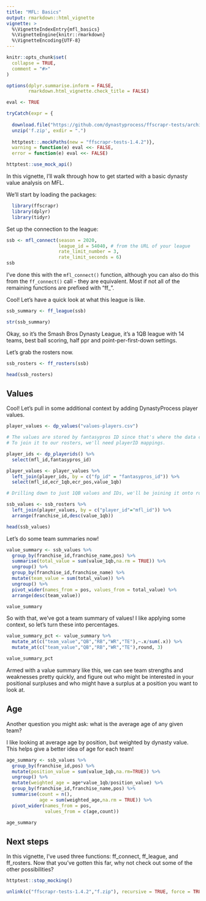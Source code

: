 ---
title: "MFL: Basics"
output: rmarkdown::html_vignette
vignette: >
  %\VignetteIndexEntry{mfl_basics}
  %\VignetteEngine{knitr::rmarkdown}
  %\VignetteEncoding{UTF-8}
---

```{r, include = FALSE}
knitr::opts_chunk$set(
  collapse = TRUE,
  comment = "#>"
)

options(dplyr.summarise.inform = FALSE,
        rmarkdown.html_vignette.check_title = FALSE)

eval <- TRUE

tryCatch(expr = {
  
  download.file("https://github.com/dynastyprocess/ffscrapr-tests/archive/1.4.2.zip","f.zip")
  unzip('f.zip', exdir = ".")
  
  httptest::.mockPaths(new = "ffscrapr-tests-1.4.2")},
  warning = function(e) eval <<- FALSE,
  error = function(e) eval <<- FALSE)

httptest::use_mock_api()
```

In this vignette, I'll walk through how to get started with a basic dynasty value analysis on MFL. 

We'll start by loading the packages:

```{r setup, eval = eval}
  library(ffscrapr)
  library(dplyr)
  library(tidyr)
```

Set up the connection to the league:

```{r eval = eval}
ssb <- mfl_connect(season = 2020, 
                   league_id = 54040, # from the URL of your league
                   rate_limit_number = 3, 
                   rate_limit_seconds = 6)
ssb
```

I've done this with the `mfl_connect()` function, although you can also do this from the `ff_connect()` call - they are equivalent. 
Most if not all of the remaining functions are prefixed with "ff_".

Cool! Let's have a quick look at what this league is like.

```{r eval = eval}
ssb_summary <- ff_league(ssb)

str(ssb_summary)
```

Okay, so it's the Smash Bros Dynasty League, it's a 1QB league with 14 teams, best ball scoring, half ppr and point-per-first-down settings. 

Let's grab the rosters now. 

```{r eval = eval}
ssb_rosters <- ff_rosters(ssb)

head(ssb_rosters)
```

## Values

Cool! Let's pull in some additional context by adding DynastyProcess player values. 

```{r eval = eval}
player_values <- dp_values("values-players.csv")

# The values are stored by fantasypros ID since that's where the data comes from. 
# To join it to our rosters, we'll need playerID mappings.

player_ids <- dp_playerids() %>% 
  select(mfl_id,fantasypros_id)

player_values <- player_values %>% 
  left_join(player_ids, by = c("fp_id" = "fantasypros_id")) %>% 
  select(mfl_id,ecr_1qb,ecr_pos,value_1qb)

# Drilling down to just 1QB values and IDs, we'll be joining it onto rosters and don't need the extra stuff

ssb_values <- ssb_rosters %>% 
  left_join(player_values, by = c("player_id"="mfl_id")) %>% 
  arrange(franchise_id,desc(value_1qb))

head(ssb_values)
```

Let's do some team summaries now!

```{r eval = eval}
value_summary <- ssb_values %>% 
  group_by(franchise_id,franchise_name,pos) %>% 
  summarise(total_value = sum(value_1qb,na.rm = TRUE)) %>%
  ungroup() %>% 
  group_by(franchise_id,franchise_name) %>% 
  mutate(team_value = sum(total_value)) %>% 
  ungroup() %>% 
  pivot_wider(names_from = pos, values_from = total_value) %>% 
  arrange(desc(team_value))

value_summary
```

So with that, we've got a team summary of values! I like applying some context, so let's turn these into percentages.

```{r eval = eval}
value_summary_pct <- value_summary %>% 
  mutate_at(c("team_value","QB","RB","WR","TE"),~.x/sum(.x)) %>% 
  mutate_at(c("team_value","QB","RB","WR","TE"),round, 3)

value_summary_pct
```

Armed with a value summary like this, we can see team strengths and weaknesses pretty quickly, and figure out who might be interested in your positional surpluses and who might have a surplus at a position you want to look at.


## Age
Another question you might ask: what is the average age of any given team?

I like looking at average age by position, but weighted by dynasty value. 
This helps give a better idea of age for each team!

```{r eval = eval}
age_summary <- ssb_values %>% 
  group_by(franchise_id,pos) %>% 
  mutate(position_value = sum(value_1qb,na.rm=TRUE)) %>% 
  ungroup() %>% 
  mutate(weighted_age = age*value_1qb/position_value) %>% 
  group_by(franchise_id,franchise_name,pos) %>% 
  summarise(count = n(),
            age = sum(weighted_age,na.rm = TRUE)) %>% 
  pivot_wider(names_from = pos,
              values_from = c(age,count))

age_summary
```

## Next steps

In this vignette, I've used three functions: ff_connect, ff_league, and ff_rosters. 
Now that you've gotten this far, why not check out some of the other possibilities?

```{r include = FALSE}
httptest::stop_mocking()

unlink(c("ffscrapr-tests-1.4.2","f.zip"), recursive = TRUE, force = TRUE)
```

